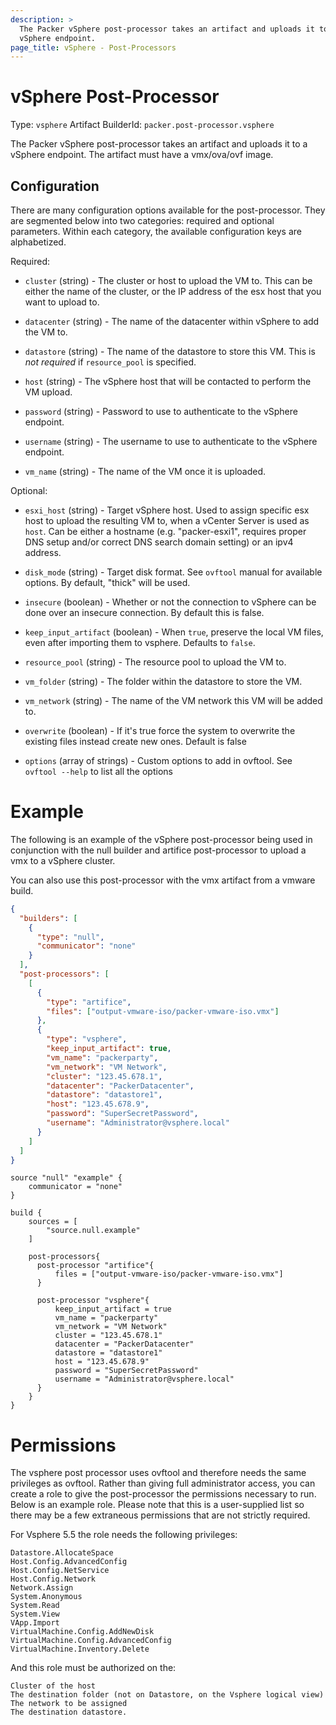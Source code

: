 ```yaml
---
description: >
  The Packer vSphere post-processor takes an artifact and uploads it to a
  vSphere endpoint.
page_title: vSphere - Post-Processors
---
```


# vSphere Post-Processor

Type: `vsphere`
Artifact BuilderId: `packer.post-processor.vsphere`

The Packer vSphere post-processor takes an artifact and uploads it to a vSphere endpoint.
The artifact must have a vmx/ova/ovf image.

## Configuration

There are many configuration options available for the post-processor. They are
segmented below into two categories: required and optional parameters. Within
each category, the available configuration keys are alphabetized.

Required:

- `cluster` (string) - The cluster or host to upload the VM to. This can be
  either the name of the cluster, or the IP address of the esx host that you
  want to upload to.

- `datacenter` (string) - The name of the datacenter within vSphere to add
  the VM to.

- `datastore` (string) - The name of the datastore to store this VM. This is
  _not required_ if `resource_pool` is specified.

- `host` (string) - The vSphere host that will be contacted to perform the VM
  upload.

- `password` (string) - Password to use to authenticate to the vSphere
  endpoint.

- `username` (string) - The username to use to authenticate to the vSphere
  endpoint.

- `vm_name` (string) - The name of the VM once it is uploaded.

Optional:

- `esxi_host` (string) - Target vSphere host. Used to assign specific esx
  host to upload the resulting VM to, when a vCenter Server is used as
  `host`. Can be either a hostname (e.g. "packer-esxi1", requires proper DNS
  setup and/or correct DNS search domain setting) or an ipv4 address.

- `disk_mode` (string) - Target disk format. See `ovftool` manual for
  available options. By default, "thick" will be used.

- `insecure` (boolean) - Whether or not the connection to vSphere can be done
  over an insecure connection. By default this is false.

- `keep_input_artifact` (boolean) - When `true`, preserve the local VM files,
  even after importing them to vsphere. Defaults to `false`.

- `resource_pool` (string) - The resource pool to upload the VM to.

- `vm_folder` (string) - The folder within the datastore to store the VM.

- `vm_network` (string) - The name of the VM network this VM will be added
  to.

- `overwrite` (boolean) - If it's true force the system to overwrite the
  existing files instead create new ones. Default is false

- `options` (array of strings) - Custom options to add in ovftool. See
  `ovftool --help` to list all the options

# Example

The following is an example of the vSphere post-processor being used in
conjunction with the null builder and artifice post-processor to upload a vmx
to a vSphere cluster.

You can also use this post-processor with the vmx artifact from a vmware build.

<Tabs>
<Tab heading="JSON">

```json
{
  "builders": [
    {
      "type": "null",
      "communicator": "none"
    }
  ],
  "post-processors": [
    [
      {
        "type": "artifice",
        "files": ["output-vmware-iso/packer-vmware-iso.vmx"]
      },
      {
        "type": "vsphere",
        "keep_input_artifact": true,
        "vm_name": "packerparty",
        "vm_network": "VM Network",
        "cluster": "123.45.678.1",
        "datacenter": "PackerDatacenter",
        "datastore": "datastore1",
        "host": "123.45.678.9",
        "password": "SuperSecretPassword",
        "username": "Administrator@vsphere.local"
      }
    ]
  ]
}
```

</Tab>
<Tab heading="HCL2">

```hcl
source "null" "example" {
    communicator = "none"
}

build {
    sources = [
        "source.null.example"
    ]

    post-processors{
      post-processor "artifice"{
          files = ["output-vmware-iso/packer-vmware-iso.vmx"]
      }

      post-processor "vsphere"{
          keep_input_artifact = true
          vm_name = "packerparty"
          vm_network = "VM Network"
          cluster = "123.45.678.1"
          datacenter = "PackerDatacenter"
          datastore = "datastore1"
          host = "123.45.678.9"
          password = "SuperSecretPassword"
          username = "Administrator@vsphere.local"
      }
    }
}
```

</Tab>
</Tabs>

# Permissions

The vsphere post processor uses ovftool and therefore needs the same privileges
as ovftool. Rather than giving full administrator access, you can create a role
to give the post-processor the permissions necessary to run. Below is an example
role. Please note that this is a user-supplied list so there may be a few
extraneous permissions that are not strictly required.

For Vsphere 5.5 the role needs the following privileges:

    Datastore.AllocateSpace
    Host.Config.AdvancedConfig
    Host.Config.NetService
    Host.Config.Network
    Network.Assign
    System.Anonymous
    System.Read
    System.View
    VApp.Import
    VirtualMachine.Config.AddNewDisk
    VirtualMachine.Config.AdvancedConfig
    VirtualMachine.Inventory.Delete

And this role must be authorized on the:

    Cluster of the host
    The destination folder (not on Datastore, on the Vsphere logical view)
    The network to be assigned
    The destination datastore.
